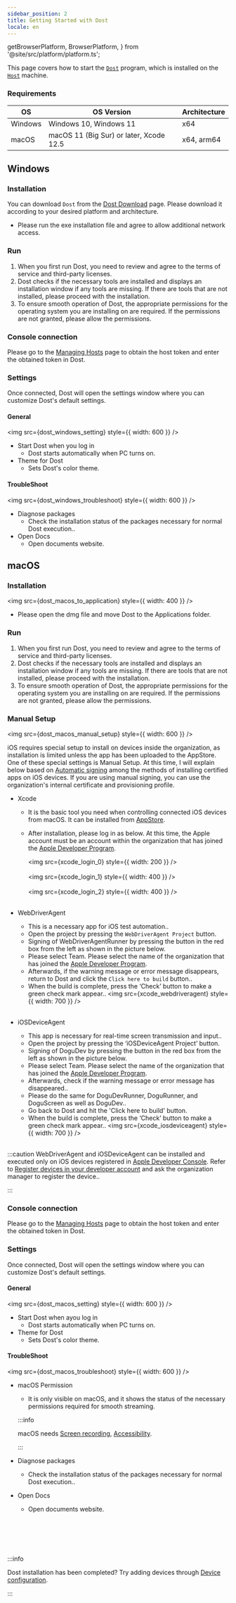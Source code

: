 ```yaml
---
sidebar_position: 2
title: Getting Started with Dost
locale: en
---
```


  getBrowserPlatform,
  BrowserPlatform,
} from '@site/src/platform/platform.ts';

This page covers how to start the [`Dost`](/device-farm#host-and-dost) program, which is installed on the [`Host`](/device-farm#host-and-dost) machine.

### Requirements

| OS      | OS Version                              | Architecture |
| ------- | --------------------------------------- | ------------ |
| Windows | Windows 10, Windows 11                  | x64          |
| macOS   | macOS 11 (Big Sur) or later, Xcode 12.5 | x64, arm64   |

## Windows

### Installation

You can download `Dost` from the [Dost Download](https://dogutech.io/downloads/dost) page.
Please download it according to your desired platform and architecture.

- Please run the exe installation file and agree to allow additional
  network access.

### Run

1. When you first run Dost, you need to review and agree to the terms of service and third-party licenses.
2. Dost checks if the necessary tools are installed and displays an installation window if any tools are missing. If there are tools that are not installed, please proceed with the installation.
3. To ensure smooth operation of Dost, the appropriate permissions for the operating system you are installing on are required. If the permissions are not granted, please allow the permissions.

### Console connection

Please go to the [Managing Hosts](/management/organization/host) page to obtain the host token and enter the obtained token in Dost.

### Settings

Once connected, Dost will open the settings window where you can customize Dost's default settings.

#### General

<img src={dost_windows_setting} style={{ width: 600 }} />

- Start Dost when you log in
  - Dost starts automatically when PC turns on.
- Theme for Dost
  - Sets Dost's color theme.

#### TroubleShoot

<img src={dost_windows_troubleshoot} style={{ width: 600 }} />

- Diagnose packages
  - Check the installation status of the packages necessary for normal
    Dost execution..
- Open Docs
  - Open documents website.

## macOS

### Installation

<img src={dost_macos_to_application} style={{ width: 400 }} />

- Please open the dmg file and move Dost to the Applications folder.

### Run

1. When you first run Dost, you need to review and agree to the terms of service and third-party licenses.
2. Dost checks if the necessary tools are installed and displays an installation window if any tools are missing. If there are tools that are not installed, please proceed with the installation.
3. To ensure smooth operation of Dost, the appropriate permissions for the operating system you are installing on are required. If the permissions are not granted, please allow the permissions.

### Manual Setup

<img src={dost_macos_manual_setup} style={{ width: 600 }} />

iOS requires special setup to install on devices inside the organization, as installation is limited unless the app has been uploaded to the AppStore. One of these special settings is Manual Setup. At this time, I will explain below based on [Automatic signing](https://developer.apple.com/documentation/xcode/distributing-your-app-to-registered-devices#Register-devices-automatically-in-Xcode) among the methods of installing certified apps on iOS devices. If you are using manual signing, you can use the organization's internal certificate and provisioning profile.

- Xcode

  - It is the basic tool you need when controlling connected iOS devices from macOS. It can be installed from [AppStore](https://apps.apple.com/us/app/xcode/id497799835?mt=12).
  - After installation, please log in as below. At this time, the Apple account must be an account within the organization that has joined the [Apple Developer Program](https://developer.apple.com/programs/).

    <img src={xcode_login_0} style={{ width: 200 }} /> <br></br>
    <img src={xcode_login_1} style={{ width: 400 }} /> <br></br>
    <img src={xcode_login_2} style={{ width: 400 }} /> <br></br>

- WebDriverAgent
  - This is a necessary app for iOS test automation..
  - Open the project by pressing the `WebDriverAgent Project` button.
  - Signing of WebDriverAgentRunner by pressing the button in the red box from the left as shown in the picture below.
  - Please select Team. Please select the name of the organization that has joined the [Apple Developer Program](https://developer.apple.com/programs/).
  - Afterwards, if the warning message or error message disappears, return to Dost and click the `Click here to build` button..
  - When the build is complete, press the ‘Check’ button to make a green check mark appear..
    <img src={xcode_webdriveragent} style={{ width: 700 }} /> <br></br>
- iOSDeviceAgent
  - This app is necessary for real-time screen transmission and input..
  - Open the project by pressing the ‘iOSDeviceAgent Project’ button.
  - Signing of DoguDev by pressing the button in the red box from the left as shown in the picture below.
  - Please select Team. Please select the name of the organization that has joined the [Apple Developer Program](https://developer.apple.com/programs/).
  - Afterwards, check if the warning message or error message has disappeared..
  - Please do the same for DoguDevRunner, DoguRunner, and DoguScreen as well as DoguDev..
  - Go back to Dost and hit the 'Click here to build' button.
  - When the build is complete, press the ‘Check’ button to make a green check mark appear..
    <img src={xcode_iosdeviceagent} style={{ width: 700 }} /> <br></br>

:::caution
WebDriverAgent and iOSDeviceAgent can be installed and executed only on iOS devices registered in [Apple Developer Console](https://developer.apple.com/account/resources/devices/list). Refer to [Register devices in your developer account](https://developer.apple.com/documentation/xcode/distributing-your-app-to-registered-devices#Register-devices-in-your-developer-account) and ask the organization manager to register the device..

:::

### Console connection

Please go to the [Managing Hosts](/management/organization/host) page to obtain the host token and enter the obtained token in Dost.

### Settings

Once connected, Dost will open the settings window where you can customize Dost's default settings.

#### General

<img src={dost_macos_setting} style={{ width: 600 }} />

- Start Dost when ayou log in
  - Dost starts automatically when PC turns on.
- Theme for Dost
  - Sets Dost's color theme.

#### TroubleShoot

<img src={dost_macos_troubleshoot} style={{ width: 600 }} />

- macOS Permission

  - It is only visible on macOS, and it shows the status of the
    necessary permissions required for smooth streaming.

  :::info

  macOS needs [Screen recording](https://support.apple.com/guide/mac-help/mchld6aa7d23/mac), [Accessibility](https://support.apple.com/guide/mac-help/mh43185/mac).

  :::

- Diagnose packages
  - Check the installation status of the packages necessary for normal
    Dost execution..
- Open Docs
  - Open documents website.

<br></br>
<br></br>

:::info

Dost installation has been completed? Try adding devices through [Device configuration](../device/settings).

:::
